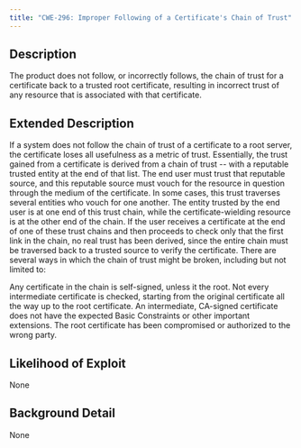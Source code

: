 ```yaml
---
title: "CWE-296: Improper Following of a Certificate's Chain of Trust"
---
```


## Description
The product does not follow, or incorrectly follows, the chain of trust for a certificate back to a trusted root certificate, resulting in incorrect trust of any resource that is associated with that certificate.

## Extended Description

If a system does not follow the chain of trust of a certificate to a root server, the certificate loses all usefulness as a metric of trust. Essentially, the trust gained from a certificate is derived from a chain of trust -- with a reputable trusted entity at the end of that list. The end user must trust that reputable source, and this reputable source must vouch for the resource in question through the medium of the certificate.
In some cases, this trust traverses several entities who vouch for one another. The entity trusted by the end user is at one end of this trust chain, while the certificate-wielding resource is at the other end of the chain. If the user receives a certificate at the end of one of these trust chains and then proceeds to check only that the first link in the chain, no real trust has been derived, since the entire chain must be traversed back to a trusted source to verify the certificate.
There are several ways in which the chain of trust might be broken, including but not limited to:

Any certificate in the chain is self-signed, unless it the root.
Not every intermediate certificate is checked, starting from the original certificate all the way up to the root certificate.
An intermediate, CA-signed certificate does not have the expected Basic Constraints or other important extensions.
The root certificate has been compromised or authorized to the wrong party.



## Likelihood of Exploit
None

## Background Detail
None
        